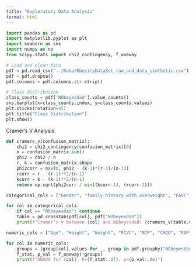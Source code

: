 ```yaml
---
title: "Exploratory Data Analysis"
format: html
---
```


```python
import pandas as pd
import matplotlib.pyplot as plt
import seaborn as sns
import numpy as np
from scipy.stats import chi2_contingency, f_oneway

# Load and clean data
pdf = pd.read_csv("../Data/ObesityDataSet_raw_and_data_sinthetic.csv")
pdf = pdf.dropna()
pdf.columns = pdf.columns.str.strip()

# Class distribution
class_counts = pdf['NObeyesdad'].value_counts()
sns.barplot(x=class_counts.index, y=class_counts.values)
plt.xticks(rotation=45)
plt.title("Class Distribution")
plt.show()
```


Cramér's V Analysis



```python
def cramers_v(confusion_matrix):
    chi2 = chi2_contingency(confusion_matrix)[0]
    n = confusion_matrix.sum()
    phi2 = chi2 / n
    r, k = confusion_matrix.shape
    phi2corr = max(0, phi2 - (k-1)*(r-1)/(n-1))
    rcorr = r - (r-1)**2/(n-1)
    kcorr = k - (k-1)**2/(n-1)
    return np.sqrt(phi2corr / min((kcorr-1), (rcorr-1)))

categorical_cols = ["Gender", "family_history_with_overweight", "FAVC", "CAEC", "SMOKE", "SCC", "CALC", "MTRANS"]

for col in categorical_cols:
    if col == "NObeyesdad": continue
    table = pd.crosstab(pdf[col], pdf["NObeyesdad"])
    print(f"Cramér’s V between {col} and NObeyesdad: {cramers_v(table.values):.3f}")


```


```python
numeric_cols = ["Age", "Height", "Weight", "FCVC", "NCP", "CH2O", "FAF", "TUE"]

for col in numeric_cols:
    groups = [group[col].values for _, group in pdf.groupby("NObeyesdad")]
    f_stat, p_val = f_oneway(*groups)
    print(f"ANOVA for {col}: F={f_stat:.2f}, p={p_val:.2e}")
```